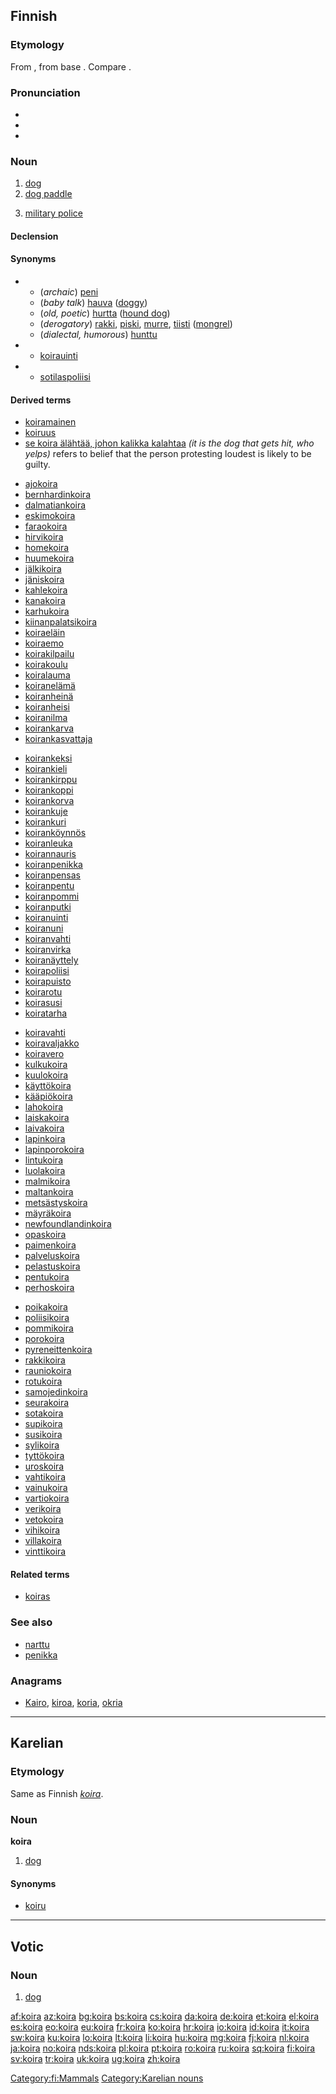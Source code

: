==Finnish==
{{wikipedia|lang=fi}}

===Etymology===
From {{proto|urj-pro|kojra||kojera|lang=fi}}, from {{etyl|urj-pro|fi}} base {{recons|koj(e)-||male, human|lang=urj-pro}}. Compare {{term|koiras|lang=fi}}.

===Pronunciation===
* {{IPA|lang=fi|[ˈkoirɑ]}}
* {{rhymes|lang=fi|oirɑ}}
* {{hyphenation|koi|ra}}

===Noun===
{{fi-noun}}

# [[dog]]
# [[dog paddle]] {{gloss|swimming stroke}}
# {{military slang|lang=fi}} [[military police]]

====Declension====
{{fi-decl-koira|koir}}

====Synonyms====
* {{sense|dog}}
** (''archaic'') [[peni]]
** (''baby talk'') [[hauva]] ([[doggy]])
** (''old, poetic'') [[hurtta]] ([[hound dog]])
** (''derogatory'') [[rakki]], [[piski]], [[murre]], [[tiisti]] ([[mongrel]])
** (''dialectal, humorous'') [[hunttu]]
* {{sense|swimming stroke}}
** [[koirauinti]]
* {{sense|military police}}
** [[sotilaspoliisi]]

====Derived terms====
* [[koiramainen]]
* [[koiruus]]
* [[se koira älähtää, johon kalikka kalahtaa]]  ''(it is the dog that gets hit, who yelps)'' refers to belief that the person protesting loudest is likely to be guilty.
{{rel-top4|compounds}}
* [[ajokoira]]
* [[bernhardinkoira]]
* [[dalmatiankoira]]
* [[eskimokoira]]
* [[faraokoira]]
* [[hirvikoira]]
* [[homekoira]]
* [[huumekoira]]
* [[jälkikoira]]
* [[jäniskoira]]
* [[kahlekoira]]
* [[kanakoira]]
* [[karhukoira]]
* [[kiinanpalatsikoira]]
* [[koiraeläin]]
* [[koiraemo]]
* [[koirakilpailu]]
* [[koirakoulu]]
* [[koiralauma]]
* [[koiranelämä]]
* [[koiranheinä]]
* [[koiranheisi]]
* [[koiranilma]]
* [[koirankarva]]
* [[koirankasvattaja]]
{{rel-mid4}}
* [[koirankeksi]]
* [[koirankieli]]
* [[koirankirppu]]
* [[koirankoppi]]
* [[koirankorva]]
* [[koirankuje]]
* [[koirankuri]]
* [[koiranköynnös]]
* [[koiranleuka]]
* [[koirannauris]]
* [[koiranpenikka]]
* [[koiranpensas]]
* [[koiranpentu]]
* [[koiranpommi]]
* [[koiranputki]]
* [[koiranuinti]]
* [[koiranuni]]
* [[koiranvahti]]
* [[koiranvirka]]
* [[koiranäyttely]]
* [[koirapoliisi]]
* [[koirapuisto]]
* [[koirarotu]]
* [[koirasusi]]
* [[koiratarha]]
{{rel-mid4}}
* [[koiravahti]]
* [[koiravaljakko]]
* [[koiravero]]
* [[kulkukoira]]
* [[kuulokoira]]
* [[käyttökoira]]
* [[kääpiökoira]]
* [[lahokoira]]
* [[laiskakoira]]
* [[laivakoira]]
* [[lapinkoira]]
* [[lapinporokoira]]
* [[lintukoira]]
* [[luolakoira]]
* [[malmikoira]]
* [[maltankoira]]
* [[metsästyskoira]]
* [[mäyräkoira]]
* [[newfoundlandinkoira]]
* [[opaskoira]]
* [[paimenkoira]]
* [[palveluskoira]]
* [[pelastuskoira]]
* [[pentukoira]]
* [[perhoskoira]]
{{rel-mid4}}
* [[poikakoira]]
* [[poliisikoira]]
* [[pommikoira]]
* [[porokoira]]
* [[pyreneittenkoira]]
* [[rakkikoira]]
* [[rauniokoira]]
* [[rotukoira]]
* [[samojedinkoira]]
* [[seurakoira]]
* [[sotakoira]]
* [[supikoira]]
* [[susikoira]]
* [[sylikoira]]
* [[tyttökoira]]
* [[uroskoira]]
* [[vahtikoira]]
* [[vainukoira]]
* [[vartiokoira]]
* [[verikoira]]
* [[vetokoira]]
* [[vihikoira]]
* [[villakoira]]
* [[vinttikoira]]
{{rel-bottom}}

====Related terms====
* [[koiras]]

===See also===
* [[narttu]]
* [[penikka]]

===Anagrams===
* [[Kairo#Finnish|Kairo]], [[kiroa#Finnish|kiroa]], [[koria#Finnish|koria]], [[okria#Finnish|okria]]

[[Category:fi:Mammals]]

----

==Karelian==

===Etymology===
Same as Finnish ''[[koira#Finnish|koira]]''.

===Noun===
'''koira'''

# [[dog]]

====Synonyms====
* [[koiru]]

[[Category:Karelian nouns]]

----

==Votic==
===Noun===
{{head|vot|noun}}

#[[dog]]


[[af:koira]]
[[az:koira]]
[[bg:koira]]
[[bs:koira]]
[[cs:koira]]
[[da:koira]]
[[de:koira]]
[[et:koira]]
[[el:koira]]
[[es:koira]]
[[eo:koira]]
[[eu:koira]]
[[fr:koira]]
[[ko:koira]]
[[hr:koira]]
[[io:koira]]
[[id:koira]]
[[it:koira]]
[[sw:koira]]
[[ku:koira]]
[[lo:koira]]
[[lt:koira]]
[[li:koira]]
[[hu:koira]]
[[mg:koira]]
[[fj:koira]]
[[nl:koira]]
[[ja:koira]]
[[no:koira]]
[[nds:koira]]
[[pl:koira]]
[[pt:koira]]
[[ro:koira]]
[[ru:koira]]
[[sq:koira]]
[[fi:koira]]
[[sv:koira]]
[[tr:koira]]
[[uk:koira]]
[[ug:koira]]
[[zh:koira]]